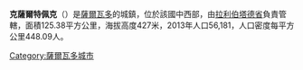 '''克薩爾特佩克'''（{{lang-es|Quezaltepeque}}）是[[薩爾瓦多|薩爾瓦多]]的城鎮，位於該國中西部，由[[拉利伯塔德省|拉利伯塔德省]]負責管轄，面積125.38平方公里，海拔高度427米，2013年人口56,181，人口密度每平方公里448.09人。

{{Coord|13|50|N|89|16|W|display=title}}

{{ElSalvador-geo-stub}}
[[Category:薩爾瓦多城市|Category:薩爾瓦多城市]]